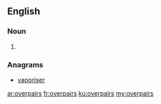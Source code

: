 ==English==

===Noun===
{{head|en|noun plural form}}

# {{plural of|overpair|lang=en}}

===Anagrams===
* [[vaporiser#English|vaporiser]]

[[ar:overpairs]]
[[fr:overpairs]]
[[ku:overpairs]]
[[my:overpairs]]